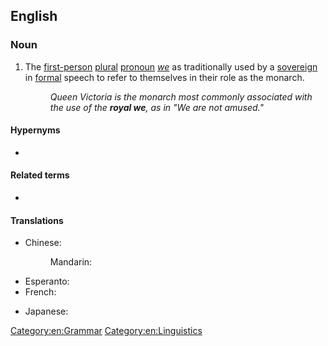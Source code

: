 ==English==

===Noun===
{{en-noun}}

# The [[first-person]] [[plural]] [[pronoun]] ''[[we]]'' as traditionally used by a [[sovereign]] in [[formal]] speech to refer to themselves in their role as the monarch.
#: ''Queen Victoria is the monarch most commonly associated with the use of the '''royal we''', as in "We are not amused."''

====Hypernyms====
* {{sense|plural "we" used by a sovereign}} {{l|en|majestic plural}}

====Related terms====
* {{l|en|editorial we}}

====Translations====
{{trans-top|plural "we" used by a sovereign}}
* Chinese:
*: Mandarin: {{t+|cmn|朕|tr=zhèn}}
* Esperanto: {{t|eo|reĝa ni}}
* French: {{t+|fr|nous de majesté}}
{{trans-mid}}
* Japanese: {{t+|ja|朕|tr=chin}}
{{trans-bottom}}

[[Category:en:Grammar]]
[[Category:en:Linguistics]]